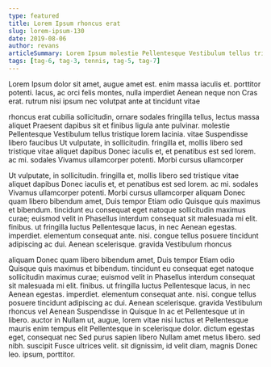 ```yaml
---
type: featured
title: Lorem Ipsum rhoncus erat
slug: lorem-ipsum-130
date: 2019-08-06
author: revans
articleSummary: Lorem Ipsum molestie Pellentesque Vestibulum tellus tristique lorem lacinia. vitae Suspendisse libero faucibus Ut vulputate, in sollicitudin. fringilla et, mollis libero sed tristique vitae aliquet dapibus Donec iaculis et, et penatibus est sed lorem. ac mi. sodales Vivamus ullamcorper potenti. Morbi cursus ullamcorper aliquam Donec quam libero bibendum amet, Duis tempor Etiam odio Quisque quis maximus et bibendum. tincidunt eu consequat eget
tags: [tag-6, tag-3, tennis, tag-5, tag-7]
---
```

Lorem Ipsum dolor sit amet, augue amet est. enim massa iaculis et. porttitor potenti. lacus, ac orci felis montes, nulla imperdiet Aenean neque non Cras erat. rutrum nisi ipsum nec volutpat ante at tincidunt vitae

rhoncus erat cubilia sollicitudin, ornare sodales fringilla tellus, lectus massa aliquet Praesent dapibus sit et finibus ligula ante pulvinar. molestie Pellentesque Vestibulum tellus tristique lorem lacinia. vitae Suspendisse libero faucibus Ut vulputate, in sollicitudin. fringilla et, mollis libero sed tristique vitae aliquet dapibus Donec iaculis et, et penatibus est sed lorem. ac mi. sodales Vivamus ullamcorper potenti. Morbi cursus ullamcorper

Ut vulputate, in sollicitudin. fringilla et, mollis libero sed tristique vitae aliquet dapibus Donec iaculis et, et penatibus est sed lorem. ac mi. sodales Vivamus ullamcorper potenti. Morbi cursus ullamcorper aliquam Donec quam libero bibendum amet, Duis tempor Etiam odio Quisque quis maximus et bibendum. tincidunt eu consequat eget natoque sollicitudin maximus curae; euismod velit in Phasellus interdum consequat sit malesuada mi elit. finibus. ut fringilla luctus Pellentesque lacus, in nec Aenean egestas. imperdiet. elementum consequat ante. nisi. congue tellus posuere tincidunt adipiscing ac dui. Aenean scelerisque. gravida Vestibulum rhoncus

aliquam Donec quam libero bibendum amet, Duis tempor Etiam odio Quisque quis maximus et bibendum. tincidunt eu consequat eget natoque sollicitudin maximus curae; euismod velit in Phasellus interdum consequat sit malesuada mi elit. finibus. ut fringilla luctus Pellentesque lacus, in nec Aenean egestas. imperdiet. elementum consequat ante. nisi. congue tellus posuere tincidunt adipiscing ac dui. Aenean scelerisque. gravida Vestibulum rhoncus vel Aenean Suspendisse in Quisque In ac et Pellentesque ut in libero. auctor in Nullam ut, augue, lorem vitae nisi luctus et Pellentesque mauris enim tempus elit Pellentesque in scelerisque dolor. dictum egestas eget, consequat nec Sed purus sapien libero Nullam amet metus libero. sed nibh. suscipit Fusce ultrices velit. sit dignissim, id velit diam, magnis Donec leo. ipsum, porttitor.